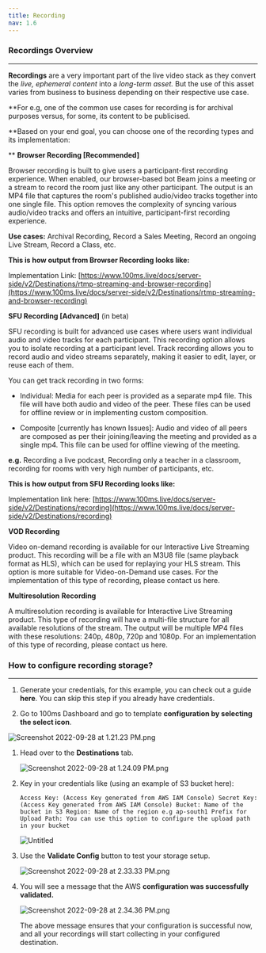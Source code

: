 ```yaml
---
title: Recording
nav: 1.6
---
```


### Recordings Overview

---

**Recordings** are a very important part of the live video stack as they convert the *live, ephemeral content* into a *long-term asset.* But the use of this asset varies from business to business depending on their respective use case.

**For e.g, one of the common use cases for recording is for archival purposes versus, for some, its content to be publicised.

**Based on your end goal, you can choose one of the recording types and its implementation:

**
**Browser Recording [Recommended]**

Browser recording is built to give users a participant-first recording experience. When enabled, our browser-based bot Beam joins a meeting or a stream to record the room just like any other participant. The output is an MP4 file that captures the room's published audio/video tracks together into one single file. This option removes the complexity of syncing various audio/video tracks and offers an intuitive, participant-first recording experience.

**Use cases:** Archival Recording, Record a Sales Meeting, Record an ongoing Live Stream, Record a Class, etc.

**This is how output from Browser Recording looks like:**

Implementation Link: [https://www.100ms.live/docs/server-side/v2/Destinations/rtmp-streaming-and-browser-recording](https://www.100ms.live/docs/server-side/v2/Destinations/rtmp-streaming-and-browser-recording)


**SFU Recording [Advanced]** (in beta)

SFU recording is built for advanced use cases where users want individual audio and video tracks for each participant. This recording option allows you to isolate recording at a participant level. Track recording allows you to record audio and video streams separately, making it easier to edit, layer, or reuse each of them.

You can get track recording in two forms:

- Individual: Media for each peer is provided as a separate mp4 file. This file will have both audio and video of the peer. These files can be used for offline review or in implementing custom composition.

- Composite [currently has known Issues]: Audio and video of all peers are composed as per their joining/leaving the meeting and provided as a single mp4. This file can be used for offline viewing of the meeting.

**e.g.** Recording a live podcast, Recording only a teacher in a classroom, recording for rooms with very high number of participants, etc.

**This is how output from SFU Recording looks like:**

Implementation link here: [https://www.100ms.live/docs/server-side/v2/Destinations/recording](https://www.100ms.live/docs/server-side/v2/Destinations/recording)


**VOD Recording**

Video on-demand recording is available for our Interactive Live Streaming product. This recording will be a file with an M3U8 file (same playback format as HLS), which can be used for replaying your HLS stream. This option is more suitable for Video-on-Demand use cases. For the implementation of this type of recording, please contact us here.

**Multiresolution** **Recording**

A multiresolution recording is available for Interactive Live Streaming product. This type of recording will have a multi-file structure for all available resolutions of the stream. The output will be multiple MP4 files with these resolutions: 240p, 480p, 720p and 1080p. For an implementation of this type of recording, please contact us here.

### How to configure recording storage?

---

1. Generate your credentials, for this example, you can check out a guide **here**. You can skip this step if you already have credentials.

2. Go to 100ms Dashboard and go to template **configuration by selecting the select icon**.

![Screenshot 2022-09-28 at 1.21.23 PM.png](https://s3-us-west-2.amazonaws.com/secure.notion-static.com/fdaf33ff-955c-4da7-ac2b-05b62ac4043f/Screenshot_2022-09-28_at_1.21.23_PM.png)

1. Head over to the **Destinations** tab.


    ![Screenshot 2022-09-28 at 1.24.09 PM.png](https://s3-us-west-2.amazonaws.com/secure.notion-static.com/bce12832-6866-4c88-9cb9-30913924cf65/Screenshot_2022-09-28_at_1.24.09_PM.png)

2. Key in your credentials like (using an example of S3 bucket here):


    `Access Key: (Access Key generated from AWS IAM Console)
     Secret Key: (Access Key generated from AWS IAM Console)
     Bucket: Name of the bucket in S3
     Region: Name of the region e.g ap-south1
     Prefix for Upload Path: You can use this option to configure the upload path in your bucket`

    ![Untitled](https://s3-us-west-2.amazonaws.com/secure.notion-static.com/3c4ec5c9-31c6-45f5-b1a5-30a516459921/Untitled.png)

3. Use the **Validate Config** button to test your storage setup.


    ![Screenshot 2022-09-28 at 2.33.33 PM.png](https://s3-us-west-2.amazonaws.com/secure.notion-static.com/e13eb283-0892-45a8-9ff4-c05be92e5a9e/Screenshot_2022-09-28_at_2.33.33_PM.png)

4. You will see a message that the AWS **configuration was successfully validated.**


    ![Screenshot 2022-09-28 at 2.34.36 PM.png](https://s3-us-west-2.amazonaws.com/secure.notion-static.com/95d4dde1-c5fb-4de0-aa53-a925bf0ae6d9/Screenshot_2022-09-28_at_2.34.36_PM.png)

    The above message ensures that your configuration is successful now, and all your recordings will start collecting in your configured destination.
